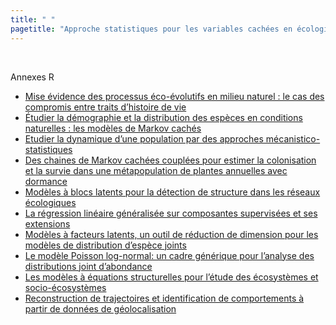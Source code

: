 ```yaml
---
title: " "
pagetitle: "Approche statistiques pour les variables cachées en écologie"
---
```


<br>

Annexes R

- [Mise évidence des processus éco-évolutifs en milieu naturel : le cas des compromis entre traits d’histoire de vie](buoro.html)
- [Étudier la démographie et la distribution des espèces en conditions naturelles : les modèles de Markov cachés](gimenez.html)
- [Etudier la dynamique d’une population par des approches mécanistico-statistiques](bonnefon.html)
- [Des chaines de Markov cachées couplées pour estimer la colonisation et la survie dans une métapopulation de plantes annuelles avec dormance](cheptou.html)
- [Modèles à blocs latents pour la détection de structure dans les réseaux écologiques](aubert.html)
- [La régression linéaire généralisée sur composantes supervisées et ses extensions](mortier.html)
- [Modèles à facteurs latents, un outil de réduction de dimension pour les modèles de distribution d’espèce joints](bystrova.html)
- [Le modèle Poisson log-normal: un cadre générique pour l'analyse des distributions joint d'abondance](chiquet.html)
- [Les modèles à équations structurelles pour l’étude des écosystèmes et socio-écosystèmes](sancristobal.html)
- [Reconstruction de trajectoires et identification de comportements à partir de données de géolocalisation](gloaguen.html)

